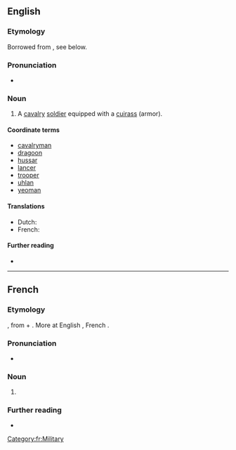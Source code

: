 ==English==

===Etymology===
Borrowed from {{bor|en|fr|cuirassier}}, see below.

===Pronunciation===
* {{rhymes|en|ɪə(ɹ)}}

===Noun===
{{en-noun}}

# {{lb|en|historical|military}} A [[cavalry]] [[soldier]] equipped with a [[cuirass]] (armor).

====Coordinate terms====
{{top3}}
* [[cavalryman]]
* [[dragoon]]
* [[hussar]]
* [[lancer]]
* [[trooper]]
* [[uhlan]]
* [[yeoman]]
{{bottom}}

====Translations====
* Dutch: {{t+|nl|kurassier|m}}
* French: {{t+|fr|cuirassier|m}}

====Further reading====
* {{pedialite}}

----

==French==

===Etymology===
{{etyl|fro|fr}} {{m|fro|cuiracer}}, from {{m|fro|cuirace}} + {{m|fro|-er}}. More at English {{m|en|cuirass}}, French {{m|fr|cuirasse}}.

===Pronunciation===
* {{audio|fr|LL-Q150 (fra)-Lepticed7-cuirassier.wav|Audio}}

===Noun===
{{fr-noun|m}}

# {{l|en|cuirassier}}

===Further reading===
* {{R:TLFi}}

[[Category:fr:Military]]